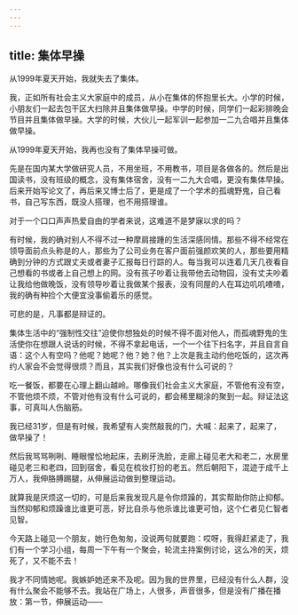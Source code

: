 ```yaml
---
---
---
```

title: 集体早操
---




从1999年夏天开始，我就失去了集体。

我，正如所有社会主义大家庭中的成员，从小在集体的怀抱里长大。小学的时候，小朋友们一起去包干区大扫除并且集体做早操。中学的时候，同学们一起彩排晚会节目并且集体做早操。大学的时候，大伙儿一起军训一起参加一二九合唱并且集体做早操。

从1999年夏天开始，我再也没有了集体早操可做。

先是在国内某大学做研究人员，不用坐班，不用教书，项目是各做各的。然后是出国读书，没有班级的概念，没有集体宿舍，没有一二九大合唱，更没有集体早操。后来开始写论文了，再后来又博士后了，更是成了一个学术的孤魂野鬼，自己看书，自己写东西，既没人搭理，也不用搭理谁。

对于一个口口声声热爱自由的学者来说，这难道不是梦寐以求的吗？

有时候，我的确对别人不得不过一种摩肩接踵的生活深感同情。那些不得不经常在领导面前点头称是的人，那些为了公司业务在客户面前强颜欢笑的人，那些要用精确到分钟的方式跟丈夫或者妻子汇报每日行踪的人。每当我可以连着几天几夜看自己想看的书或者上自己想上的网。没有孩子吵着让我带他去动物园，没有丈夫吵着让我给他做晚饭，没有领导吵着让我做某个报表，没有同屋的人在耳边叽叽喳喳，我的确有种捡个大便宜没事偷着乐的感觉。

可悲的是，凡事都是辩证的。

集体生活中的“强制性交往”迫使你想独处的时候不得不面对他人，而孤魂野鬼的生活使你在想跟人说话的时候，不得不拿起电话，一个一个往下扫名字，并且自言自语：这个人有空吗？他呢？她呢？他？她？他？上次是我主动约他吃饭的，这次再约人家会不会觉得很烦？而且，其实我们好像也没有什么可说的？

吃一餐饭，都要在心理上翻山越岭。哪像我们社会主义大家庭，不管他有没有空，不管他烦不烦，不管对他有没有什么可说的，都会稀里糊涂的聚到一起。辩证法这事，可真叫人伤脑筋。

我已经31岁，但是有时候，我希望有人突然敲我的门，大喊：起来了，起来了，做早操了！

然后我骂骂咧咧、睡眼惺忪地起床，去刷牙洗脸，走廊上碰见老大和老二，水房里碰见老三和老四，回到宿舍，看见在梳妆打扮的老五。然后朝阳下，混迹于成千上万人，我伸胳膊踢腿，从伸展运动做到整理运动。

就算我是厌烦这一切的，可是后来我发现凡是令你烦躁的，其实帮助你防止抑郁。当然抑郁和烦躁谁比谁更可恶，好比自杀与他杀谁比谁更可怕，这个仁者见仁智者见智。

今天路上碰见一个朋友，她行色匆匆，没说两句就要跑：哎呀，我得赶紧走了，我们有一个学习小组，每周一下午有一个聚会，轮流主持案例讨论，这么冷的天，烦死了，又不能不去！

我才不同情她呢。我嫉妒她还来不及呢。因为我的世界里，已经没有什么人群，没有什么聚会不能够不去。我站在广场上，人很多，声音很多，但是没有广播在播放：第一节，伸展运动——